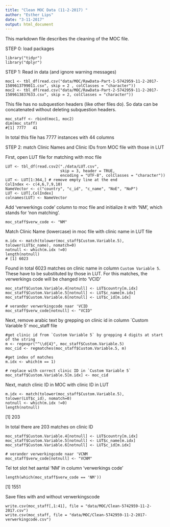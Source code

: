 ```yaml
---
title: "Clean MOC Data (11-2-2017) "
author: "Esther Lips"
date: "3-11-2017"
output: html_document
---
```


This markdown file describes the cleaning of the MOC file.


STEP 0: load packages
```
library("tidyr")
library("dplyr")
```

STEP 1: Read in data (and ignore warning messages)

```
moc1 <- tbl_df(read.csv("data/MOC/RawData-Part-1-5742959-11-2-2017-1509613799011.csv", skip = 2 , colClasses = "character"))
moc2 <- tbl_df(read.csv("data/MOC/RawData-Part-2-5742959-11-2-2017-1509613837633.csv", skip = 2, colClasses = "character"))
```

This file has no subquestion headers (like other files do). So data can be concatenated without deleting subquestion headers. 

```
moc_staff <- rbind(moc1, moc2)
dim(moc_staff)
#[1] 7777   41

```


In total this file has 7777 instances with 44 columns



STEP 2: match Clinic Names and Clinic IDs from MOC file with those in LUT

First, open LUT file for matching with moc file

```
LUT <- tbl_df(read.csv2("./data/LUT.csv",
                        skip = 3, header = TRUE, 
                        encoding = "UTF-8", colClasses = "character"))
LUT <- LUT[1:364,] # remove empty line at the end
ColIndex <- c(4,6,7,9,10)
NameVector <- c("country", "c_id", "c_name", "NoE", "NoP")
LUT <- LUT[,ColIndex]
colnames(LUT) <- NameVector

```

Add 'verwerkings code' column to moc file and initialize it with 'NM', which stands for 'non matching'.

```
moc_staff$verw_code <- "NM"

```

Match Clinic Name (lowercase) in moc file with clinic name in LUT file

```
m.idx <- match(tolower(moc_staff$Custom.Variable.5), tolower(LUT$c_name), nomatch=0)
notnull <- which(m.idx !=0)
length(notnull)
# [1] 6023

```


Found in total 6023 matches on clinic name in column `Custom Variable 5`. These have to be substituted by those in LUT. For this matches, the verwerkings code will be changed into 'VCID'

```
moc_staff$Custom.Variable.4[notnull] <- LUT$country[m.idx]
moc_staff$Custom.Variable.5[notnull] <- LUT$c_name[m.idx]
moc_staff$Custom.Variable.6[notnull] <- LUT$c_id[m.idx]

# verander verwerkingcode naar 'VCID
moc_staff$verw_code[notnull] <- "VCID"

```

Next, remove arabic text by grepping on clinic id in column `Custom Variable 5'  moc_staff file 

```
#get clinic id from `Custom Variable 5` by grepping 4 digits at start of the string
m <- regexpr("^\\d{4}", moc_staff$Custom.Variable.5)
moc_cid <- regmatches(moc_staff$Custom.Variable.5, m)

#get index of matches
m.idx <- which(m == 1)

# replace with correct clinic ID in `Custom Variable 5`
moc_staff$Custom.Variable.5[m.idx] <- moc_cid

```

Next, match clinic ID in MOC with clinic ID in LUT

```
m.idx <- match(tolower(moc_staff$Custom.Variable.5), tolower(LUT$c_id), nomatch=0)
notnull <- which(m.idx !=0)
length(notnull)
```

[1] 203

In total there are 203 matches on clinic ID

```
moc_staff$Custom.Variable.4[notnull] <- LUT$country[m.idx]
moc_staff$Custom.Variable.5[notnull] <- LUT$c_name[m.idx]
moc_staff$Custom.Variable.6[notnull] <- LUT$c_id[m.idx]

# verander verwerkingcode naar 'VCNM
moc_staff$verw_code[notnull] <- "VCNM"
```

Tel tot slot het aantal 'NM' in column 'verwerkings code'

```
length(which(moc_staff$verw_code == 'NM'))
```

[1] 1551 


Save files with and without verwerkingscode
```
write.csv(moc_staff[,1:41], file = "data/MOC/Clean-5742959-11-2-2017.csv")
write.csv(moc_staff, file = "data/MOC/Clean-5742959-11-2-2017-verwerkingcode.csv")

```
